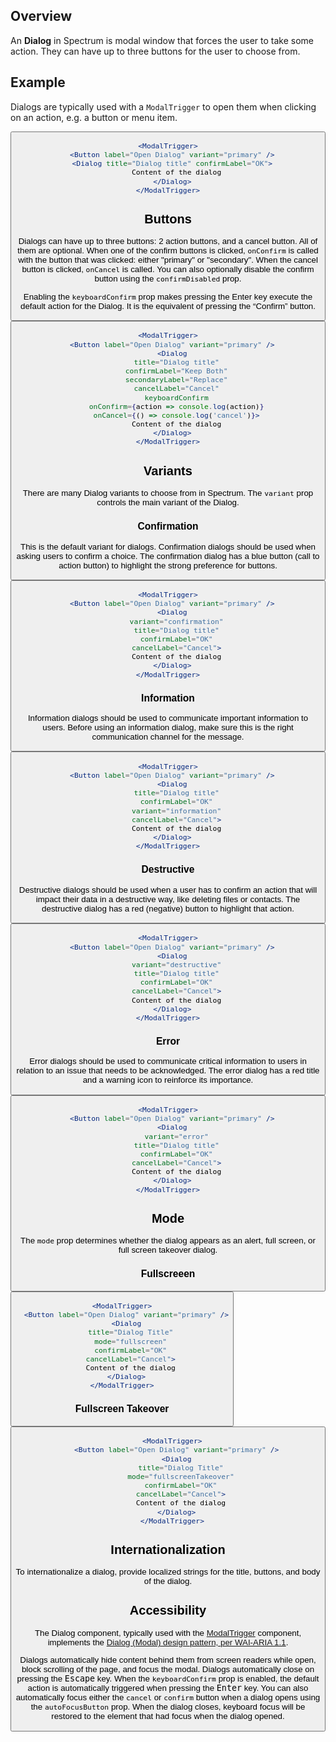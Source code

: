 
## Overview

An **Dialog** in Spectrum is modal window that forces the user to take some action. They can have up to three buttons for the user
to choose from.

## Example

Dialogs are typically used with a `ModalTrigger` to open them when clicking on an action, e.g. a button or menu item.

<ModalTrigger>
  <Button label="Open Dialog" variant="primary" />
  <Dialog title="Dialog title" confirmLabel="OK">
    Content of the dialog
  </Dialog>
</ModalTrigger>

```jsx
<ModalTrigger>
  <Button label="Open Dialog" variant="primary" />
  <Dialog title="Dialog title" confirmLabel="OK">
    Content of the dialog
  </Dialog>
</ModalTrigger>
```

## Buttons

Dialogs can have up to three buttons: 2 action buttons, and a cancel button. All of them are optional. When one of the confirm buttons
is clicked, `onConfirm` is called with the button that was clicked: either "primary" or "secondary". When the cancel button is clicked,
`onCancel` is called. You can also optionally disable the confirm button using the `confirmDisabled` prop.

Enabling the `keyboardConfirm` prop makes pressing the Enter key execute the default action for the Dialog.
It is the equivalent of pressing the “Confirm” button.

<ModalTrigger>
  <Button label="Open Dialog" variant="primary" />
  <Dialog
    title="Dialog title"
    confirmLabel="Keep Both"
    secondaryLabel="Replace"
    cancelLabel="Cancel"
    keyboardConfirm
    onConfirm={action => console.log(action)}
    onCancel={() => console.log('cancel')}>
    Content of the dialog
  </Dialog>
</ModalTrigger>

```jsx
<ModalTrigger>
  <Button label="Open Dialog" variant="primary" />
  <Dialog
    title="Dialog title"
    confirmLabel="Keep Both"
    secondaryLabel="Replace"
    cancelLabel="Cancel"
    keyboardConfirm
    onConfirm={action => console.log(action)}
    onCancel={() => console.log('cancel')}>
    Content of the dialog
  </Dialog>
</ModalTrigger>
```

## Variants

There are many Dialog variants to choose from in Spectrum. The `variant` prop controls the main variant of the Dialog.

### Confirmation

This is the default variant for dialogs. Confirmation dialogs should be used when asking users to confirm a choice.
The confirmation dialog has a blue button (call to action button) to highlight the strong preference for buttons.

<ModalTrigger>
  <Button label="Open Dialog" variant="primary" />
  <Dialog
    variant="confirmation"
    title="Dialog title"
    confirmLabel="OK"
    cancelLabel="Cancel"
    confirmDisabled>
    Content of the dialog
  </Dialog>
</ModalTrigger>

```jsx
<ModalTrigger>
  <Button label="Open Dialog" variant="primary" />
  <Dialog
    variant="confirmation"
    title="Dialog title"
    confirmLabel="OK"
    cancelLabel="Cancel">
    Content of the dialog
  </Dialog>
</ModalTrigger>
```

### Information

Information dialogs should be used to communicate important information to users. Before using an information dialog,
make sure this is the right communication channel for the message.

<ModalTrigger>
  <Button label="Open Dialog" variant="primary" />
  <Dialog
    title="Dialog title"
    confirmLabel="OK"
    variant="information"
    cancelLabel="Cancel">
    Content of the dialog
  </Dialog>
</ModalTrigger>

```jsx
<ModalTrigger>
  <Button label="Open Dialog" variant="primary" />
  <Dialog
    title="Dialog title"
    confirmLabel="OK"
    variant="information"
    cancelLabel="Cancel">
    Content of the dialog
  </Dialog>
</ModalTrigger>
```

### Destructive

Destructive dialogs should be used when a user has to confirm an action that will impact their data in a destructive way,
like deleting files or contacts. The destructive dialog has a red (negative) button to highlight that action.

<ModalTrigger>
  <Button label="Open Dialog" variant="primary" />
  <Dialog
    variant="destructive"
    title="Dialog title"
    confirmLabel="OK"
    cancelLabel="Cancel">
    Content of the dialog
  </Dialog>
</ModalTrigger>

```jsx
<ModalTrigger>
  <Button label="Open Dialog" variant="primary" />
  <Dialog
    variant="destructive"
    title="Dialog title"
    confirmLabel="OK"
    cancelLabel="Cancel">
    Content of the dialog
  </Dialog>
</ModalTrigger>
```

### Error

Error dialogs should be used to communicate critical information to users in relation to an issue that needs to be acknowledged.
The error dialog has a red title and a warning icon to reinforce its importance.

<ModalTrigger>
  <Button label="Open Dialog" variant="primary" />
  <Dialog
    variant="error"
    title="Dialog title"
    confirmLabel="OK"
    cancelLabel="Cancel">
    Content of the dialog
  </Dialog>
</ModalTrigger>

```jsx
<ModalTrigger>
  <Button label="Open Dialog" variant="primary" />
  <Dialog
    variant="error"
    title="Dialog title"
    confirmLabel="OK"
    cancelLabel="Cancel">
    Content of the dialog
  </Dialog>
</ModalTrigger>
```

## Mode

The `mode` prop determines whether the dialog appears as an alert, full screen, or full screen takeover dialog.

### Fullscreeen

<ModalTrigger>
  <Button label="Open Dialog" variant="primary" />
  <Dialog
    title="Dialog Title"
    mode="fullscreen"
    confirmLabel="OK"
    cancelLabel="Cancel">
    Content of the dialog
  </Dialog>
</ModalTrigger>

```jsx
<ModalTrigger>
  <Button label="Open Dialog" variant="primary" />
  <Dialog
    title="Dialog Title"
    mode="fullscreen"
    confirmLabel="OK"
    cancelLabel="Cancel">
    Content of the dialog
  </Dialog>
</ModalTrigger>
```

### Fullscreen Takeover

<ModalTrigger>
  <Button label="Open Dialog" variant="primary" />
  <Dialog
    title="Dialog Title"
    mode="fullscreenTakeover"
    confirmLabel="OK"
    cancelLabel="Cancel">
    Content of the dialog
  </Dialog>
</ModalTrigger>

```jsx
  <ModalTrigger>
    <Button label="Open Dialog" variant="primary" />
    <Dialog
      title="Dialog Title"
      mode="fullscreenTakeover"
      confirmLabel="OK"
      cancelLabel="Cancel">
      Content of the dialog
    </Dialog>
  </ModalTrigger>
```

## Internationalization

To internationalize a dialog, provide localized strings for the title, buttons, and body of the dialog.

## Accessibility

The Dialog component, typically used with the [ModalTrigger](/components/ModalTrigger) component, implements the [Dialog (Modal) design pattern, per WAI-ARIA 1.1](https://www.w3.org/TR/wai-aria-practices-1.1/#dialog_modal).

Dialogs automatically hide content behind them from screen readers while open, block scrolling of the page, and focus the modal.
Dialogs automatically close on pressing the <kbd>Escape</kbd> key. When the `keyboardConfirm` prop is enabled, the default action is
automatically triggered when pressing the <kbd>Enter</kbd> key. You can also automatically focus either the `cancel` or
`confirm` button when a dialog opens using the `autoFocusButton` prop.
When the dialog closes, keyboard focus will be restored to the element that had focus when the dialog opened.
